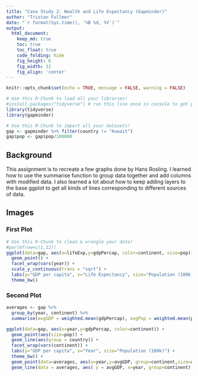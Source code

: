 ```yaml
---
title: "Case Study 2: Wealth and Life Expectancy (Gapminder)"
author: "Tristan Fullmer"
date: "`r format(Sys.time(), '%B %d, %Y')`"
output:
  html_document:  
    keep_md: true
    toc: true
    toc_float: true
    code_folding: hide
    fig_height: 6
    fig_width: 12
    fig_align: 'center'
---
```


```r
knitr::opts_chunk$set(echo = TRUE, message = FALSE, warning = FALSE)
```

```r
# Use this R-Chunk to load all your libraries!
#install.packages("tidyverse") # run this line once in console to get package
library(tidyverse)
library(gapminder)

```

```r
# Use this R-Chunk to import all your datasets!
gap <- gapminder %>% filter(country != "Kuwait")
gap$pop <- gap$pop/100000
```

## Background

This assignment is to recreate a few graphs done by Hans Rosling. I learned how to use the summarise function to group data together and add columns with modified data. I also learned a lot about how to keep adding layers to the base ggplot to get all kinds of lines corresponding to different sources of data.

## Images


### First Plot
```r
# Use this R-Chunk to clean & wrangle your data!
#par(mfrow=c(1,12))
ggplot(data=gap, aes(x=lifeExp,y=gdpPercap, color=continent, size=pop)) +
  geom_point() +
  facet_wrap(vars(year)) +
  scale_y_continuous(trans = "sqrt") +
  labs(y="GDP per capita", x="Life Expectancy", size="Population (100k)") +
  theme_bw()
```

### Second Plot

```r
averages <- gap %>% 
  group_by(year, continent) %>% 
  summarise(avgGDP = weighted.mean(gdpPercap), avgPop = weighted.mean(pop))

ggplot(data=gap, aes(x=year,y=gdpPercap, color=continent)) +
  geom_point(aes(size=pop)) +
  geom_line(aes(group = country)) +
  facet_wrap(vars(continent)) +
  labs(y="GDP per capita", x="Year", size="Population (100k)") +
  theme_bw() +
  geom_point(data=averages, aes(x=year,y=avgGDP, group=continent,size=avgPop), color="black") +
  geom_line(data = averages, aes( y = avgGDP, x=year, group=continent), color="black")

```

